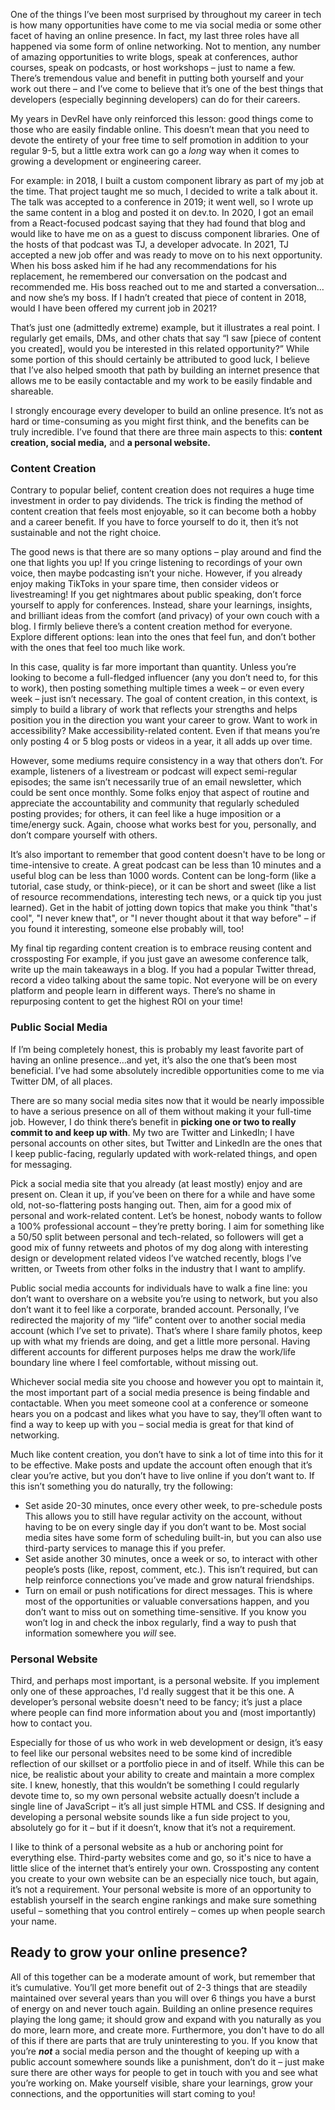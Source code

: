 One of the things I’ve been most surprised by throughout my career in tech is how many opportunities have come to me via social media or some other facet of having an online presence. In fact, my last three roles have all happened via some form of online networking. Not to mention, any number of amazing opportunities to write blogs, speak at conferences, author courses, speak on podcasts, or host workshops – just to name a few. There’s tremendous value and benefit in putting both yourself and your work out there – and I’ve come to believe that it’s one of the best things that developers (especially beginning developers) can do for their careers. 

My years in DevRel have only reinforced this lesson: good things come to those who are easily findable online. This doesn’t mean that you need to devote the entirety of your free time to self promotion in addition to your regular 9-5, but a little extra work can go a *long* way when it comes to growing a development or engineering career. 

For example: in 2018, I built a custom component library as part of my job at the time. That project taught me so much, I decided to write a talk about it. The talk was accepted to a conference in 2019; it went well, so I wrote up the same content in a blog and posted it on dev.to. In 2020, I got an email from a React-focused podcast saying that they had found that blog and would like to have me on as a guest to discuss component libraries. One of the hosts of that podcast was TJ, a developer advocate. In 2021, TJ accepted a new job offer and was ready to move on to his next opportunity. When his boss asked him if he had any recommendations for his replacement, he remembered our conversation on the podcast and recommended me. His boss reached out to me and started a conversation…and now she’s my boss. If I hadn’t created that piece of content in 2018, would I have been offered my current job in 2021? 

That’s just one (admittedly extreme) example, but it illustrates a real point. I regularly get emails, DMs, and other chats that say “I saw [piece of content you created], would you be interested in this related opportunity?” While some portion of this should certainly be attributed to good luck, I believe that I’ve also helped smooth that path by building an internet presence that allows me to be easily contactable and my work to be easily findable and shareable. 

I strongly encourage every developer to build an online presence. It’s not as hard or time-consuming as you might first think, and the benefits can be truly incredible. I’ve found that there are three main aspects to this: **content creation, social media,** and **a personal website.**

### Content Creation

Contrary to popular belief, content creation does not requires a huge time investment in order to pay dividends. The trick is finding the method of content creation that feels most enjoyable, so it can become both a hobby and a career benefit. If you have to force yourself to do it, then it’s not sustainable and not the right choice. 

The good news is that there are so many options – play around and find the one that lights you up! If you cringe listening to recordings of your own voice, then maybe podcasting isn’t your niche. However, if you already enjoy making TikToks in your spare time, then consider videos or livestreaming! If you get nightmares about public speaking, don’t force yourself to apply for conferences. Instead, share your learnings, insights, and brilliant ideas from the comfort (and privacy) of your own couch with a blog. I firmly believe there’s a content creation method for everyone. Explore different options: lean into the ones that feel fun, and don’t bother with the ones that feel too much like work. 

In this case, quality is far more important than quantity. Unless you’re looking to become a full-fledged influencer (any you don’t need to, for this to work), then posting something multiple times a week – or even every week – just isn’t necessary. The goal of content creation, in this context, is simply to build a library of work that reflects your strengths and helps position you in the direction you want your career to grow. Want to work in accessibility? Make accessibility-related content. Even if that means you’re only posting 4 or 5 blog posts or videos in a year, it all adds up over time. 

However, some mediums require consistency in a way that others don’t. For example, listeners of a livestream or podcast will expect semi-regular episodes; the same isn’t necessarily true of an email newsletter, which could be sent once monthly. Some folks enjoy that aspect of routine and appreciate the accountability and community that regularly scheduled posting provides; for others, it can feel like a huge imposition or a time/energy suck. Again, choose what works best for you, personally, and don’t compare yourself with others. 

It’s also important to remember that good content doesn't have to be long or time-intensive to create. A great podcast can be less than 10 minutes and a useful blog can be less than 1000 words. Content can be long-form (like a tutorial, case study, or think-piece), or it can be short and sweet (like a list of resource recommendations, interesting tech news, or a quick tip you just learned). Get in the habit of jotting down topics that make you think "that's cool", "I never knew that", or "I never thought about it that way before" – if you found it interesting, someone else probably will, too! 

My final tip regarding content creation is to embrace reusing content and crossposting For example, if you just gave an awesome conference talk, write up the main takeaways in a blog. If you had a popular Twitter thread, record a video talking about the same topic. Not everyone will be on every platform and people learn in different ways. There’s no shame in repurposing content to get the highest ROI on your time!  

### Public Social Media

If I’m being completely honest, this is probably my least favorite part of having an online presence…and yet, it’s also the one that’s been most beneficial. I’ve had some absolutely incredible opportunities come to me via Twitter DM, of all places. 

There are so many social media sites now that it would be nearly impossible to have a serious presence on all of them without making it your full-time job. However, I do think there’s benefit in **picking one or two to really commit to and keep up with**. My two are Twitter and LinkedIn; I have personal accounts on other sites, but Twitter and LinkedIn are the ones that I keep public-facing, regularly updated with work-related things, and open for messaging. 

Pick a social media site that you already (at least mostly) enjoy and are present on. Clean it up, if you’ve been on there for a while and have some old, not-so-flattering posts hanging out. Then, aim for a good mix of personal and work-related content. Let’s be honest, nobody wants to follow a 100% professional account – they’re pretty boring. I aim for something like a 50/50 split between personal and tech-related, so followers will get a good mix of funny retweets and photos of my dog along with interesting design or development related videos I’ve watched recently, blogs I’ve written, or Tweets from other folks in the industry that I want to amplify. 

Public social media accounts for individuals have to walk a fine line: you don’t want to overshare on a website you’re using to network, but you also don’t want it to feel like a corporate, branded account. Personally, I’ve redirected the majority of my “life” content over to another social media account (which I’ve set to private). That’s where I share family photos, keep up with what my friends are doing, and get a little more personal. Having different accounts for different purposes helps me draw the work/life boundary line where I feel comfortable, without missing out. 

Whichever social media site you choose and however you opt to maintain it, the most important part of a social media presence is being findable and contactable. When you meet someone cool at a conference or someone hears you on a podcast and likes what you have to say, they’ll often want to find a way to keep up with you – social media is great for that kind of networking. 

Much like content creation, you don’t have to sink a lot of time into this for it to be effective. Make posts and update the account often enough that it’s clear you’re active, but you don’t have to live online if you don’t want to. If this isn’t something you do naturally, try the following: 

- Set aside 20-30 minutes, once every other week, to pre-schedule posts This allows you to still have regular activity on the account, without having to be on every single day if you don’t want to be. Most social media sites have some form of scheduling built-in, but you can also use third-party services to manage this if you prefer.
- Set aside another 30 minutes, once a week or so, to interact with other people’s posts (like, repost, comment, etc.). This isn’t required, but can help reinforce connections you’ve made and grow natural friendships.
- Turn on email or push notifications for direct messages. This is where most of the opportunities or valuable conversations happen, and you don’t want to miss out on something time-sensitive. If you know you won’t log in and check the inbox regularly, find a way to push that information somewhere you *will* see.

### Personal Website

Third, and perhaps most important, is a personal website. If you implement only one of these approaches, I'd really suggest that it be this one. A developer’s personal website doesn't need to be fancy; it’s just a place where people can find more information about you and (most importantly) how to contact you. 

Especially for those of us who work in web development or design, it’s easy to feel like our personal websites need to be some kind of incredible reflection of our skillset or a portfolio piece in and of itself. While this can be nice, be realistic about your ability to create and maintain a more complex site. I knew, honestly, that this wouldn’t be something I could regularly devote time to, so my own personal website actually doesn’t include a single line of JavaScript – it’s all just simple HTML and CSS. If designing and developing a personal website sounds like a fun side project to you, absolutely go for it – but if it doesn’t, know that it’s not a requirement. 

I like to think of a personal website as a hub or anchoring point for everything else. Third-party websites come and go, so it's nice to have a little slice of the internet that’s entirely your own. Crossposting any content you create to your own website can be an especially nice touch, but again, it’s not a requirement. Your personal website is more of an opportunity to establish yourself in the search engine rankings and make sure something useful – something that you control entirely – comes up when people search your name. 

## Ready to grow your online presence?

All of this together can be a moderate amount of work, but remember that it’s cumulative. You’ll get more benefit out of 2-3 things that are steadily maintained over several years than you will over 6 things you have a burst of energy on and never touch again. Building an online presence requires playing the long game; it should grow and expand with you naturally as you do more, learn more, and create more. Furthermore, you don't have to do all of this if there are parts that are truly uninteresting to you. If you know that you’re ***not*** a social media person and the thought of keeping up with a public account somewhere sounds like a punishment, don’t do it – just make sure there are other ways for people to get in touch with you and see what you’re working on. Make yourself visible, share your learnings, grow your connections, and the opportunities will start coming to you!